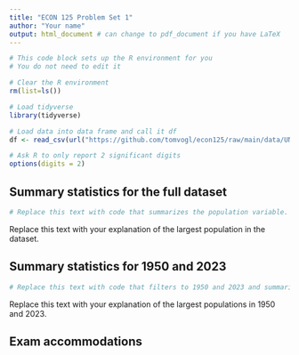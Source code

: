 ```yaml
---
title: "ECON 125 Problem Set 1"
author: "Your name"
output: html_document # can change to pdf_document if you have LaTeX
---
```


```r
# This code block sets up the R environment for you
# You do not need to edit it

# Clear the R environment
rm(list=ls())

# Load tidyverse
library(tidyverse)

# Load data into data frame and call it df
df <- read_csv(url("https://github.com/tomvogl/econ125/raw/main/data/UN_pop_change_country_year.csv"))

# Ask R to only report 2 significant digits
options(digits = 2)
```

## Summary statistics for the full dataset

```r
# Replace this text with code that summarizes the population variable.
```

Replace this text with your explanation of the largest population in the dataset.

## Summary statistics for 1950 and 2023

```r
# Replace this text with code that filters to 1950 and 2023 and summarizes population by year.
```

Replace this text with your explanation of the largest populations in 1950 and 2023.

## Exam accommodations